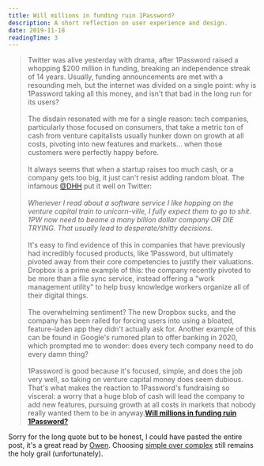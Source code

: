 ```yaml
---
title: Will millions in funding ruin 1Password?
description: A short reflection on user experience and design.
date: 2019-11-18
readingTime: 3
---
```


>Twitter was alive yesterday with drama, after 1Password raised a whopping $200 million in funding, breaking an independence streak of 14 years. Usually, funding announcements are met with a resounding meh, but the internet was divided on a single point: why is 1Password taking all this money, and isn't that bad in the long run for its users?
<br /><br />
The disdain resonated with me for a single reason: tech companies, particularly those focused on consumers, that take a metric ton of cash from venture capitalists usually hunker down on growth at all costs, pivoting into new features and markets... when those customers were perfectly happy before.
<br /><br />
It always seems that when a startup raises too much cash, or a company gets too big, it just can't resist adding random bloat. The infamous <a href="https://twitter.com/dhh">@DHH</a> put it well on Twitter:
<br /><br />
_Whenever I read about a software service I like hopping on the venture capital train to unicorn-ville, I fully expect them to go to shit. 1PW now need to beome a many billion dollar company OR DIE TRYING. That usually lead to desperate/shitty decisions._<br /><br />
It's easy to find evidence of this in companies that have previously had incredibly focused products, like 1Password, but ultimately pivoted away from their core competencies to justify their valuations. Dropbox is a prime example of this: the company recently pivoted to be more than a file sync service, instead offering a "work management utility" to help busy knowledge workers organize all of their digital things.
<br /><br />
The overwhelming sentiment? The new Dropbox sucks, and the company has been railed for forcing users into using a bloated, feature-laden app they didn't actually ask for. Another example of this can be found in Google's rumored plan to offer banking in 2020, which prompted me to wonder: does every tech company need to do every damn thing?
<br /><br />
1Password is good because it's focused, simple, and does the job very well, so taking on venture capital money does seem dubious. That's what makes the reaction to 1Password's fundraising so visceral: a worry that a huge blob of cash will lead the company to add new features, pursuing growth at all costs in markets that nobody really wanted them to be in anyway.**<a href="https://char.gd/recharged/daily/1passwords-quandry">Will millions in funding ruin 1Password?</a>**

Sorry for the long quote but to be honest, I could have pasted the entire post, it's a great read by <a href="https://twitter.com/ow">Owen</a>. Choosing <a href="/simple-over-complex/">simple over complex</a> still remains the holy grail (unfortunately).
